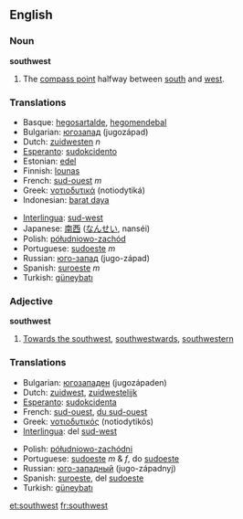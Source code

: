 ==English==
===Noun===
'''southwest'''

# The [[compass point]] halfway between [[south]] and [[west]].

===Translations===
{{top}}
*Basque: [[hegosartalde]], [[hegomendebal]]
*Bulgarian: [[югозапад]] (jugozápad) {{m}}
*Dutch: [[zuidwesten]] ''n''
*[[Esperanto]]: [[sudokcidento]]
*Estonian: [[edel]]
*Finnish: [[lounas]]
*French: [[sud-ouest]] ''m''
*Greek: [[νοτιοδυτικά]] (notiodytiká)
*Indonesian: [[barat daya]]
{{mid}}
*[[Interlingua]]: [[sud-west]]
*Japanese: [[南西]] ([[なんせい]], nanséi)
*Polish: [[półudniowo-zachód]]
*Portuguese: [[sudoeste]] ''m''
*Russian: [[юго-запад]] (jugo-západ) {{m}}
*Spanish: [[suroeste]] ''m''
*Turkish: [[güneybatı]]
{{bottom}}

===Adjective===
'''southwest'''

#[[Towards the southwest]], [[southwestward]]s, [[southwestern]]

===Translations===
{{top}}
*Bulgarian: [[югозападен]] (jugozápaden) {{m}}
*Dutch: [[zuidwest]], [[zuidwestelijk]]
*[[Esperanto]]: [[sudokcidenta]]
*French: [[sud-ouest]], [[du sud-ouest]]
*Greek: [[νοτιοδυτικός]] (notiodytikós)
*[[Interlingua]]: del [[sud-west]]
{{mid}}
*Polish: [[półudniowo-zachódni]]
*Portuguese: [[sudoeste]] ''m'' & ''f'', do [[sudoeste]]
*Russian: [[юго-западный]] (jugo-západnyj)
*Spanish: [[suroeste]], del [[sudoeste]]
*Turkish: [[güneybatı]]
{{bottom}}

[[et:southwest]]
[[fr:southwest]]